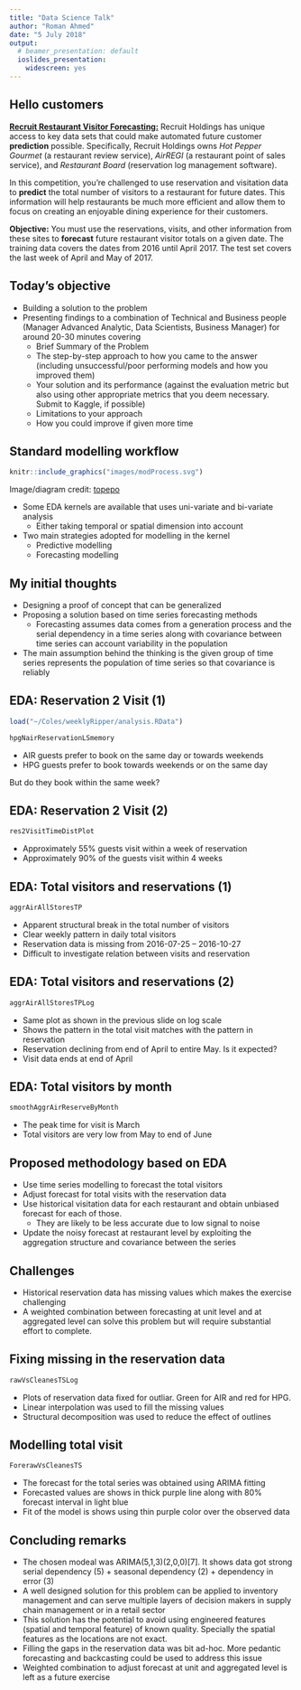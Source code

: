 ```yaml
---
title: "Data Science Talk"
author: "Roman Ahmed"
date: "5 July 2018"
output:
  # beamer_presentation: default
  ioslides_presentation:
    widescreen: yes
---
```



## Hello customers

**[Recruit Restaurant Visitor Forecasting:](https://www.kaggle.com/c/recruit-restaurant-visitor-forecasting)** Recruit Holdings has unique access to key data sets that could make automated future customer **prediction** possible. Specifically, Recruit Holdings owns *Hot Pepper Gourmet* (a restaurant review service), *AirREGI* (a restaurant point of sales service), and *Restaurant Board* (reservation log management software).

In this competition, you're challenged to use reservation and visitation data to **predict** the total number of visitors to a restaurant for future dates. This information will help restaurants be much more efficient and allow them to focus on creating an enjoyable dining experience for their customers.


**Objective:** You must use the reservations, visits, and other information from these sites to **forecast** future restaurant visitor totals on a given date. The training data covers the dates from 2016 until April 2017. The test set covers the last week of April and May of 2017. 



## Today's objective

* Building a solution to the problem
* Presenting findings to a combination of Technical and Business people (Manager Advanced Analytic, Data Scientists, Business Manager) for around 20-30 minutes covering
    + Brief Summary of the Problem
    + The step-by-step approach to how you came to the answer (including unsuccessful/poor performing models and how you improved them)
    + Your solution and its performance (against the  evaluation metric but also using other appropriate metrics that you deem necessary. Submit to Kaggle, if possible)
    + Limitations to your approach
    + How you could improve if given more time


## Standard modelling workflow

<!-- ![](images/modProcess.svg){height=80%} -->

```r
knitr::include_graphics("images/modProcess.svg")
```

Image/diagram credit: [topepo](https://github.com/topepo/rstudio-conf-2018/blob/master/Materials/images/intro-process-1.svg)

* Some EDA kernels are available that uses uni-variate and bi-variate analysis
    + Either taking temporal or spatial dimension into account
* Two main strategies adopted for modelling in the kernel
    + Predictive modelling
    + Forecasting modelling
    
    
## My initial thoughts

* Designing a proof of concept that can be generalized
* Proposing a solution based on time series forecasting methods
    + Forecasting assumes data comes from a generation process and the serial dependency in a time series along with covariance between time series can account variability in the population
* The main assumption behind the thinking is the given group of time series represents the population of time series so that covariance is reliably



## EDA: Reservation 2 Visit (1)

```r
load("~/Coles/weeklyRipper/analysis.RData")
```

```r
hpgNairReservationLSmemory
```

* AIR guests prefer to book on the same day or towards weekends
* HPG guests prefer to book towards weekends or on the same day

But do they book within the same week?

## EDA: Reservation 2 Visit (2)

```r
res2VisitTimeDistPlot
```

* Approximately 55% guests visit within a week of reservation
* Approximately 90% of the guests visit within 4 weeks

## EDA: Total visitors and reservations (1)

```r
aggrAirAllStoresTP
```

* Apparent structural break in the total number of visitors
* Clear weekly pattern in daily total visitors
* Reservation data is missing from 2016-07-25 -- 2016-10-27
* Difficult to investigate relation between visits and reservation

## EDA: Total visitors and reservations (2)

```r
aggrAirAllStoresTPLog
```

* Same plot as shown in the previous slide on log scale
* Shows the pattern in the total visit matches with the pattern in reservation
* Reservation declining from end of April to entire May. Is it expected?
* Visit data ends at end of April


## EDA: Total visitors by month

```r
smoothAggrAirReserveByMonth
```

* The peak time for visit is March
* Total visitors are very low from May to end of June

## Proposed methodology based on EDA

* Use time series modelling to forecast the total visitors 
* Adjust forecast for total visits with the reservation data
* Use historical visitation data for each restaurant and obtain unbiased forecast for each of those.
    + They are likely to be less accurate due to low signal to noise
* Update the noisy forecast at restaurant level by exploiting the aggregation structure and covariance between the series


## Challenges

* Historical reservation data has missing values which makes the exercise challenging
* A weighted combination between forecasting at unit level and at aggregated level can solve this problem but will require substantial effort to complete.

## Fixing missing in the reservation data

```r
rawVsCleanesTSLog
```

* Plots of reservation data fixed for outliar. Green for AIR and red for HPG.
* Linear interpolation was used to fill the missing values
* Structural decomposition was used to reduce the effect of outlines

## Modelling total visit

```r
ForerawVsCleanesTS
```

* The forecast for the total series was obtained using ARIMA fitting
* Forecasted values are shows in thick purple line along with 80% forecast interval in light blue
* Fit of the model is shows using thin purple color over the observed data




## Concluding remarks

* The chosen modeal was ARIMA(5,1,3)(2,0,0)[7]. It shows data got strong serial dependency (5) + seasonal dependency (2) + dependency in error (3) 
* A well designed solution for this problem can be  applied to inventory management and can serve multiple layers of decision makers in supply chain management or in a retail sector 
* This solution has the potential to avoid using engineered features (spatial and temporal feature) of known quality. Specially the spatial features as the locations are not exact.
* Filling the gaps in the reservation data was bit ad-hoc. More pedantic forecasting and backcasting could be used to address this issue
* Weighted combination to adjust forecast at unit and aggregated level is left as a future exercise


